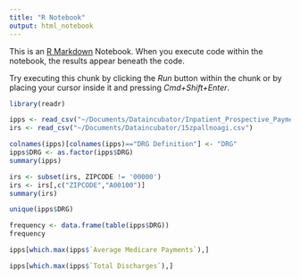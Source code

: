 ```yaml
---
title: "R Notebook"
output: html_notebook
---
```


This is an [R Markdown](http://rmarkdown.rstudio.com) Notebook. When you execute code within the notebook, the results appear beneath the code. 

Try executing this chunk by clicking the *Run* button within the chunk or by placing your cursor inside it and pressing *Cmd+Shift+Enter*. 

```r
library(readr)

```

```r
ipps <- read_csv("~/Documents/Dataincubator/Inpatient_Prospective_Payment_System__IPPS__Provider_Summary_for_the_Top_100_Diagnosis-Related_Groups__DRG__-_FY2011.csv")
irs <- read_csv("~/Documents/Dataincubator/15zpallnoagi.csv")
```

```r
colnames(ipps)[colnames(ipps)=="DRG Definition"] <- "DRG"
ipps$DRG <- as.factor(ipps$DRG)
summary(ipps)
```

```r
irs <- subset(irs, ZIPCODE != '00000')
irs <- irs[,c("ZIPCODE","A00100")]
summary(irs)
```

```r
unique(ipps$DRG)
```

```r
frequency <- data.frame(table(ipps$DRG))
frequency
```

```r
ipps[which.max(ipps$`Average Medicare Payments`),]
```

```r
ipps[which.max(ipps$`Total Discharges`),]
```

